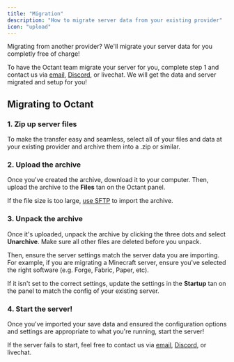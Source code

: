 ```yaml
---
title: "Migration"
description: "How to migrate server data from your existing provider"
icon: "upload"
---
```


Migrating from another provider? We'll migrate your server data for you completly free of charge!

To have the Octant team migrate your server for you, complete step 1 and contact us via [email](mailto:support@octant.gg), [Discord](https://discord.gg/compute), or livechat. We will get the data and server migrated and setup for you!

## Migrating to Octant

### 1. Zip up server files

To make the transfer easy and seamless, select all of your files and data at your existing provider and archive them into a .zip or similar.


### 2. Upload the archive

Once you've created the archive, download it to your computer. Then, upload the archive to the **Files** tan on the Octant panel.

If the file size is too large, [use SFTP](./panel/importing-files) to import the archive.

### 3. Unpack the archive

Once it's uploaded, unpack the archive by clicking the three dots and select **Unarchive**. Make sure all other files are deleted before you unpack.

Then, ensure the server settings match the server data you are importing. For example, if you are migrating a Minecraft server, ensure you've selected the right software (e.g. Forge, Fabric, Paper, etc).

If it isn't set to the correct settings, update the settings in the **Startup** tan on the panel to match the config of your existing server.

### 4. Start the server!

Once you've imported your save data and ensured the configuration options and settings are appropriate to what you're running, start the server!

If the server fails to start, feel free to contact us via [email](mailto:support@octant.gg), [Discord](https://discord.gg/compute), or livechat.
